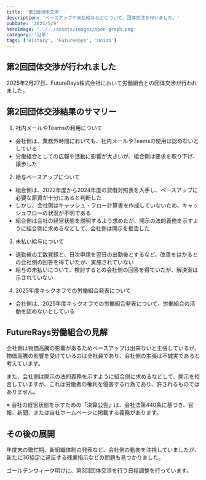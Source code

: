 ```yaml
---
title: '第2回団体交渉'
description: 'ベースアップや未払給与などについて、団体交渉を行いました。'
pubDate: '2025/5/9'
heroImage: '../../assets/images/open-graph.png'
category: '沿革'
tags: ['History', 'FutureRays', 'Union']
---
```


## 第2回団体交渉が行われました

2025年2月27日、FutureRays株式会社において労働組合との団体交渉が行われました。

## 第2回団体交渉結果のサマリー

1. 社内メールやTeamsの利用について

- 会社側は、業務外時間においても、社内メールやTeamsの使用は認めないとしている
- 労働組合としての広報や活動に影響が大きいが、組合側は要求を取り下げ、譲歩した

2. 給与ベースアップについて

- 組合側は、2022年度から2024年度の貸借対照表を入手し、ベースアップに必要な原資が十分にあると判断した
- しかし、会社側はキャッシュ・フロー計算書を作成していないため、キャッシュフローの状況が不明である
- 組合側は会社の経営状態を説明するよう求めたが、開示の法的義務を示すように組合側に求めるなどして、会社側は開示を拒否した

3. 未払い給与について

- 退勤後の工数登録と、日次申請を翌日の出勤後とするなど、改善をはかるとの会社側の回答を得ていたが、実施されていない
- 給与の未払いについて、検討するとの会社側の回答を得ていたが、解決案は示されていない

4. 2025年度キックオフでの労働組合発表について

- 会社側は、2025年度キックオフでの労働組合発表について、労働組合の活動を認めないとしている

## FutureRays労働組合の見解

会社側は物価高騰の影響があるためベースアップは出来ないと主張しているが、物価高騰の影響を受けているのは全社員であり、会社側の主張は不誠実であると考えています。

また、会社側は開示の法的義務を示すように組合側に求めるなどして、開示を拒否していますが、これは労働者の権利を侵害する行為であり、許されるものではありません。

※ 会社の経営状態を示すための「決算公告」は、会社法第440条に基づき、官報、新聞、または自社ホームページに掲載する義務があります。

## その後の展開

年度末の繁忙期、新組織体制の発表など、会社側の動向を注視していましたが、新たに36協定に違反する残業指示などの問題も見つかりました。

ゴールデンウィーク明けに、第3回団体交渉を行う日程調整を行っています。

